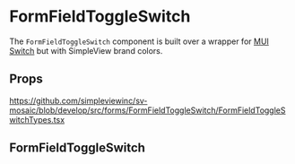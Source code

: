 
<Meta title='FormFields/FormFieldToggleSwitch/Readme' />

# FormFieldToggleSwitch

The `FormFieldToggleSwitch` component is built over a wrapper for [MUI Switch](https://mui.com/material-ui/react-switch/#main-content) but with SimpleView brand colors.

## Props

https://github.com/simpleviewinc/sv-mosaic/blob/develop/src/forms/FormFieldToggleSwitch/FormFieldToggleSwitchTypes.tsx

## FormFieldToggleSwitch

<Preview withSource='none'>
  <stories.Playground />
</Preview>
